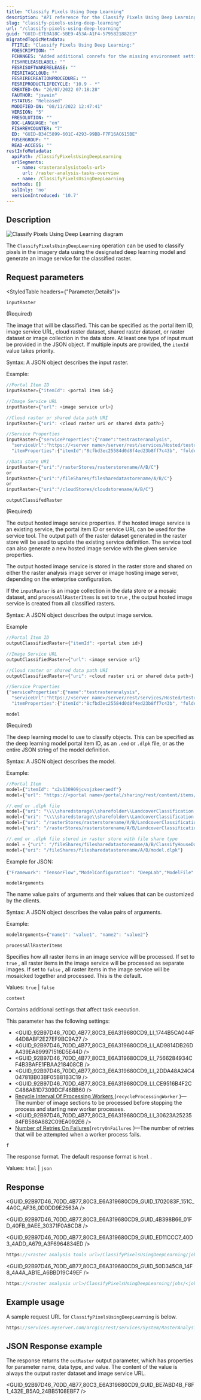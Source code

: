 ```yaml
---
title: "Classify Pixels Using Deep Learning"
description: "API reference for the Classify Pixels Using Deep Learning operation available in ArcGIS Enterprise."
slug: "classify-pixels-using-deep-learning"
url: "/classify-pixels-using-deep-learning"
guid: "GUID-E7E0A18C-5BE9-453A-A1F4-5795821882E3"
migratedTopicMetadata:
  FTITLE: "Classify Pixels Using Deep Learning:"
  FDESCRIPTION: ""
  FCHANGES: "Added additional conrefs for the missing environment settings  per issue  11636"
  FISHRELEASELABEL: ""
  FESRISOFTWARERELEASE: ""
  FESRITAGCLOUD: ""
  FESRIRECREATIONPROCEDURE: ""
  FESRIPRODUCTLIFECYCLE: "10.9 - *"
  CREATED-ON: "26/07/2022 07:18:28"
  FAUTHOR: "jswain"
  FSTATUS: "Released"
  MODIFIED-ON: "08/11/2022 12:47:41"
  VERSION: "5"
  FRESOLUTION: ""
  DOC-LANGUAGE: "en"
  FISHREVCOUNTER: "7"
  ED: "GUID-B34C5899-601C-4293-99BB-F7F16AC615BE"
  FUSERGROUP: ""
  READ-ACCESS: ""
restInfoMetadata:
  apiPath: /ClassifyPixelsUsingDeepLearning
  urlSegments:
    - name: <rasteranalysistools-url>
      url: /raster-analysis-tasks-overview
    - name: /ClassifyPixelsUsingDeepLearning
  methods: []
  sslOnly: 'no'
  versionIntroduced: '10.7'
---
```



## Description

![Classify Pixels Using Deep Learning diagram](./images/GUID-88BE63A6-B06C-4C61-9AB1-8DA5A08C6783-web.png)

The `ClassifyPixelsUsingDeepLearning`  operation can be used to classify pixels in the imagery data using the designated deep learning model and generate an image service for the classified raster. 

##  Request parameters

<StyledTable headers={"Parameter,Details"}>

<StyledTableRow>

<StyledTableCell cellStyle="markdown">

`inputRaster` 

(Required)

</StyledTableCell>

<StyledTableCell cellStyle="markdown">

The image that will be classified. This can be specified as the portal item ID, image service URL, cloud raster dataset, shared raster dataset, or raster dataset or image collection in the data store. At least one type of input must be provided in the JSON object. If multiple inputs are provided, the `itemId`  value takes priority.

Syntax: A JSON object describes the input raster.

Example:

```javascript
//Portal Item ID
inputRaster={"itemId": <portal item id>}

//Image Service URL
inputRaster={"url": <image service url>}

//Cloud raster or shared data path URI
inputRaster={"uri": <cloud raster uri or shared data path>}

//Service Properties
inputRaster={"serviceProperties":{"name":"testrasteranalysis",
  "serviceUrl":"https://<server name>/server/rest/services/Hosted/testrasteranalysis/ImageServer"},
  "itemProperties":{"itemId":"8cfbd3ec25584d0d8f4ed23b8ff7c43b", "folderId":"sdfwerfbd3ec25584d0d8f4"}}

//Data store URI
inputRaster={"uri":"/rasterStores/rasterstorename/A/B/C"}
or
inputRaster={"uri":"/fileShares/filesharedatastorename/A/B/C"}
or
inputRaster={"uri":"/cloudStores/cloudstorename/A/B/C"}
```

 

</StyledTableCell>

</StyledTableRow>

<StyledTableRow>

<StyledTableCell cellStyle="markdown">

`outputClassifedRaster` 

(Required)

</StyledTableCell>

<StyledTableCell cellStyle="markdown">

The output hosted image service properties. If the hosted image service is an existing service, the portal item ID or service URL can be used for the service tool. The output path of the raster dataset generated in the raster store will be used to update the existing service definition. The service tool can also generate a new hosted image service with the given service properties.

The output hosted image service is stored in the raster store and shared on either the raster analysis image server or image hosting image server, depending on the enterprise configuration.

If the `inputRaster`  is an image collection in the data store or a mosaic dataset, and `processAllRasterItems`  is set to `true` , the output hosted image service is created from all classified rasters.

Syntax: A JSON object describes the output image service.

Example

```javascript
//Portal Item ID
outputClassifiedRaster={"itemId": <portal item id>}

//Image Service URL
outputClassifiedRaster={"url": <image service url}

//Cloud raster or shared data path URI
outputClassifiedRaster={"uri": <cloud raster uri or shared data path>}

//Service Properties
{"serviceProperties":{"name":"testrasteranalysis",
  "serviceUrl":"https://<server name>/server/rest/services/Hosted/testrasteranalysis/ImageServer"},
  "itemProperties":{"itemId":"8cfbd3ec25584d0d8f4ed23b8ff7c43b", "folderId":"sdfwerfbd3ec25584d0d8f4"}}
```

 

</StyledTableCell>

</StyledTableRow>

<StyledTableRow>

<StyledTableCell cellStyle="markdown">

`model` 

(Required)

</StyledTableCell>

<StyledTableCell cellStyle="markdown">

The deep learning model to use to classify objects. This can be specified as the deep learning model portal item ID, as an `.emd`  or `.dlpk`  file, or as the entire JSON string of the model definition.

Syntax: A JSON object describes the model.

Example:

```javascript
//Portal Item
model={"itemId": "x2u130909jcvojzkeeraedf"}
model={"url": "https://<portal name>/portal/sharing/rest/content/items/x2u130909jcvojzkeeraedf"}

//.emd or .dlpk file
model={"uri": "\\\\sharedstorage\\sharefolder\\LandcoverClassification.emd"}
model={"uri": "\\\\sharedstorage\\sharefolder\\LandcoverClassification.dlpk"}
model={"uri": "/rasterStores/rasterstorename/A/B/LandcoverClassification.emd"}
model={"uri": "/rasterStores/rasterstorename/A/B/LandcoverClassification.dlpk"}

//.emd or .dlpk file stored in raster store with file share type
model = {"uri": "/fileShares/filesharedatastorename/A/B/ClassifyHouseDamage.emd"}
model={"uri": "/fileShares/filesharedatastorename/A/B/model.dlpk"}

```

 

Example for JSON:

```javascript
{"Framework": "TensorFlow","ModelConfiguration": "DeepLab","ModelFile":"frozen_inference_graph.pb","ModelType":"ImageClassification","ImageHeight":513,"ImageWidth":513,"ExtractBands":[0,1,2],"Classes":[{"Value": 0,"Name": "Evergreen Forest","Color": [0, 51, 0]},{"Value": 1,"Name": "Grassland/Herbaceous","Color": [241, 185, 137]},{"Value": 2,"Name": "Bare Land","Color": [236, 236, 0]},{"Value": 3,"Name": "Open Water","Color": [0, 0, 117]},{"Value": 4,"Name": "Scrub/Shrub","Color": [102, 102, 0]},{"Value": 5,"Name": "Impervious Surface","Color": [236, 236, 236]}]}

```

 

</StyledTableCell>

</StyledTableRow>

<StyledTableRow>

<StyledTableCell cellStyle="markdown">

`modelArguments` 

</StyledTableCell>

<StyledTableCell cellStyle="markdown">

The name value pairs of arguments and their values that can be customized by the clients.

Syntax: A JSON object describes the value pairs of arguments.

Example:

```javascript
modelArguments={"name1": "value1", "name2": "value2"}

```

 

</StyledTableCell>

</StyledTableRow>

<StyledTableRow>

<StyledTableCell cellStyle="markdown">

`processAllRasterItems` 

</StyledTableCell>

<StyledTableCell cellStyle="markdown">

Specifies how all raster items in an image service will be processed. If set to `true` , all raster items in the image service will be processed as separate images. If set to `false` , all raster items in the image service will be mosaicked together and processed. This is the default.

Values: `true`  \| `false` 

</StyledTableCell>

</StyledTableRow>

<StyledTableRow>

<StyledTableCell cellStyle="markdown">

`context` 

</StyledTableCell>

<StyledTableCell cellStyle="markdown">

Contains additional settings that affect task execution.

This parameter has the following settings:

-   <GUID_92B97D46_70DD_4B77_80C3_E6A319680CD9_LI_1744B5CA044F44D8ABF2E27EF9BC9A27 />
-   <GUID_92B97D46_70DD_4B77_80C3_E6A319680CD9_LI_AD9814DB26DA439EA899971516D5E44D />
-   <GUID_92B97D46_70DD_4B77_80C3_E6A319680CD9_LI_7566284934CF4B3BAFE1FBAA218408CB />
-   <GUID_92B97D46_70DD_4B77_80C3_E6A319680CD9_LI_2DDA48A24C404781BB03BF05B81B3C19 />
-   <GUID_92B97D46_70DD_4B77_80C3_E6A319680CD9_LI_CE9516B4F2CC486AB1D7309DCF46BB60 />
-   [Recycle Interval Of Processing Workers ](https://pro.arcgis.com/en/pro-app/latest/tool-reference/environment-settings/recycle-interval-of-processing-workers.htm)(`recycleProcessingWorker` )—The number of image sections to be processed before stopping the process and starting new worker processes.
-   <GUID_92B97D46_70DD_4B77_80C3_E6A319680CD9_LI_30623A2523584FB586A882C09EA092E6 />
-   [Number of Retries On Failures](https://pro.arcgis.com/en/pro-app/latest/tool-reference/environment-settings/number-of-retries-on-failures.htm)(`retryOnFailures` )—The number of retries that will be attempted when a worker process fails.

</StyledTableCell>

</StyledTableRow>

<StyledTableRow>

<StyledTableCell cellStyle="markdown">

`f` 

</StyledTableCell>

<StyledTableCell cellStyle="markdown">

The response format. The default response format is `html` .

Values: `html`  \| `json` 

</StyledTableCell>

</StyledTableRow>

</StyledTable>

## Response

<GUID_92B97D46_70DD_4B77_80C3_E6A319680CD9_GUID_1702083F_151C_4A0C_AF36_0D0DD9E2563A />

<GUID_92B97D46_70DD_4B77_80C3_E6A319680CD9_GUID_4B398B66_01FD_40FB_9AEE_30371F0A8CD8 />

<GUID_92B97D46_70DD_4B77_80C3_E6A319680CD9_GUID_ED11CCC7_40D3_4ADD_A679_A3F6964834ED />

```javascript
https://<raster analysis tools url>/ClassifyPixelsUsingDeepLearning/jobs/<jobId>
```

 

<GUID_92B97D46_70DD_4B77_80C3_E6A319680CD9_GUID_50D345C8_14F8_4A4A_AB1E_A6BBD19C49EF />

```javascript
https://<raster analysis url>/ClassifyPixelsUsingDeepLearning/jobs/<jobId>/results/outRaster
```

 

## Example usage

A sample request URL for `ClassifyPixelsUsingDeepLearning`  is below.

```javascript
https://services.myserver.com/arcgis/rest/services/System/RasterAnalysisTools/GPServer/ClassifyPixelsUsingDeepLearning
```

 

## JSON Response example

The response returns the `outRaster`  output parameter, which has properties for parameter name, data type, and value. The content of the value is always the output raster dataset and image service URL.

<GUID_92B97D46_70DD_4B77_80C3_E6A319680CD9_GUID_BE7ABD4B_F8F1_432E_B5A0_24BB5108EBF7 />
